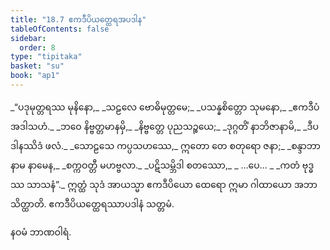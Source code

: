 ```yaml
---
title: "18.7 ဧကဒီပိယတ္ထေရအပဒါန"
tableOfContents: false
sidebar:
  order: 8
type: "tipitaka"
basket: "su"
book: "ap1"
---
```



<DynamicBreadcrumb />

<Division number="30" book="ap1">

<Paragraph number="2551" type="verses" book="ap1">
_“ပဒုမုတ္တရဿ မုနိနော,_  
_သဠလေ ဗောဓိမုတ္တမေ;_  
_ပသန္နစိတ္တော သုမနော,_  
_ဧကဒီပံ အဒါသဟံ._  

</Paragraph>

</Division>
<Division number="31" book="ap1">

<Paragraph number="2552" type="verses" book="ap1">
_ဘဝေ နိဗ္ဗတ္တမာနမှိ,_  
_နိဗ္ဗတ္တေ ပုညသဉ္စယေ;_  
_ဒုဂ္ဂတိံ နာဘိဇာနာမိ,_  
_ဒီပဒါနဿိဒံ ဖလံ._  

</Paragraph>

</Division>
<Division number="32" book="ap1">

<Paragraph number="2553" type="verses" book="ap1">
_သောဠသေ ကပ္ပသဟဿေ,_  
ဣတော တေ စတုရော ဇနာ;_  
_စန္ဒာဘာ နာမ နာမေန,_  
_စက္ကဝတ္တီ မဟဗ္ဗလာ._  

</Paragraph>

</Division>
<Division number="33" book="ap1">

<Paragraph number="2554" type="verses" book="ap1">
_ပဋိသမ္ဘိဒါ စတဿော,_  
_ …ပေ… _  
_ကတံ ဗုဒ္ဓဿ သာသနံ”._  

</Paragraph>

<Paragraph number="2555" book="ap1">
ဣတ္ထံ သုဒံ အာယသ္မာ ဧကဒီပိယော ထေရော ဣမာ ဂါထာယော အဘာသိတ္ထာတိ.

</Paragraph>
</Division>

<Paragraph number="2556" type="center" book="ap1">
ဧကဒီပိယတ္ထေရဿာပဒါနံ သတ္တမံ.

  
နဝမံ ဘာဏဝါရံ.
</Paragraph>
